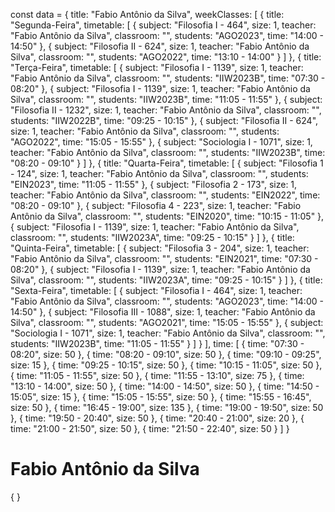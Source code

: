 const data = {
  title: "Fabio Antônio da Silva",
  weekClasses: [
    {
      title: "Segunda-Feira",
      timetable: [
        {
          subject: "Filosofia I - 464",
          size: 1,
          teacher: "Fabio Antônio da Silva",
          classroom: "",
          students: "AGO2023",
          time: "14:00 - 14:50"
        },
        {
          subject: "Filosofia II - 624",
          size: 1,
          teacher: "Fabio Antônio da Silva",
          classroom: "",
          students: "AGO2022",
          time: "13:10 - 14:00"
        }
      ]
    },
    {
      title: "Terça-Feira",
      timetable: [
        {
          subject: "Filosofia I - 1139",
          size: 1,
          teacher: "Fabio Antônio da Silva",
          classroom: "",
          students: "IIW2023B",
          time: "07:30 - 08:20"
        },
        {
          subject: "Filosofia I - 1139",
          size: 1,
          teacher: "Fabio Antônio da Silva",
          classroom: "",
          students: "IIW2023B",
          time: "11:05 - 11:55"
        },
        {
          subject: "Filosofia II - 1232",
          size: 1,
          teacher: "Fabio Antônio da Silva",
          classroom: "",
          students: "IIW2022B",
          time: "09:25 - 10:15"
        },
        {
          subject: "Filosofia II - 624",
          size: 1,
          teacher: "Fabio Antônio da Silva",
          classroom: "",
          students: "AGO2022",
          time: "15:05 - 15:55"
        },
        {
          subject: "Sociologia I - 1071",
          size: 1,
          teacher: "Fabio Antônio da Silva",
          classroom: "",
          students: "IIW2023B",
          time: "08:20 - 09:10"
        }
      ]
    },
    {
      title: "Quarta-Feira",
      timetable: [
        {
          subject: "Filosofia 1 - 124",
          size: 1,
          teacher: "Fabio Antônio da Silva",
          classroom: "",
          students: "EIN2023",
          time: "11:05 - 11:55"
        },
        {
          subject: "Filosofia 2 - 173",
          size: 1,
          teacher: "Fabio Antônio da Silva",
          classroom: "",
          students: "EIN2022",
          time: "08:20 - 09:10"
        },
        {
          subject: "Filosofia 4 - 223",
          size: 1,
          teacher: "Fabio Antônio da Silva",
          classroom: "",
          students: "EIN2020",
          time: "10:15 - 11:05"
        },
        {
          subject: "Filosofia I - 1139",
          size: 1,
          teacher: "Fabio Antônio da Silva",
          classroom: "",
          students: "IIW2023A",
          time: "09:25 - 10:15"
        }
      ]
    },
    {
      title: "Quinta-Feira",
      timetable: [
        {
          subject: "Filosofia 3 - 204",
          size: 1,
          teacher: "Fabio Antônio da Silva",
          classroom: "",
          students: "EIN2021",
          time: "07:30 - 08:20"
        },
        {
          subject: "Filosofia I - 1139",
          size: 1,
          teacher: "Fabio Antônio da Silva",
          classroom: "",
          students: "IIW2023A",
          time: "09:25 - 10:15"
        }
      ]
    },
    {
      title: "Sexta-Feira",
      timetable: [
        {
          subject: "Filosofia I - 464",
          size: 1,
          teacher: "Fabio Antônio da Silva",
          classroom: "",
          students: "AGO2023",
          time: "14:00 - 14:50"
        },
        {
          subject: "Filosofia III - 1088",
          size: 1,
          teacher: "Fabio Antônio da Silva",
          classroom: "",
          students: "AGO2021",
          time: "15:05 - 15:55"
        },
        {
          subject: "Sociologia I - 1071",
          size: 1,
          teacher: "Fabio Antônio da Silva",
          classroom: "",
          students: "IIW2023B",
          time: "11:05 - 11:55"
        }
      ]
    }
  ],
  time: [
    {
      time: "07:30 - 08:20",
      size: 50
    },
    {
      time: "08:20 - 09:10",
      size: 50
    },
    {
      time: "09:10 - 09:25",
      size: 15
    },
    {
      time: "09:25 - 10:15",
      size: 50
    },
    {
      time: "10:15 - 11:05",
      size: 50
    },
    {
      time: "11:05 - 11:55",
      size: 50
    },
    {
      time: "11:55 - 13:10",
      size: 75
    },
    {
      time: "13:10 - 14:00",
      size: 50
    },
    {
      time: "14:00 - 14:50",
      size: 50
    },
    {
      time: "14:50 - 15:05",
      size: 15
    },
    {
      time: "15:05 - 15:55",
      size: 50
    },
    {
      time: "15:55 - 16:45",
      size: 50
    },
    {
      time: "16:45 - 19:00",
      size: 135
    },
    {
      time: "19:00 - 19:50",
      size: 50
    },
    {
      time: "19:50 - 20:40",
      size: 50
    },
    {
      time: "20:40 - 21:00",
      size: 20
    },
    {
      time: "21:00 - 21:50",
      size: 50
    },
    {
      time: "21:50 - 22:40",
      size: 50
    }
  ]
}

# Fabio Antônio da Silva

<div>
    {
        <Grid
            title={data.title} 
            weekClasses={data.weekClasses} 
            time={data.time}
        />
    }
</div>